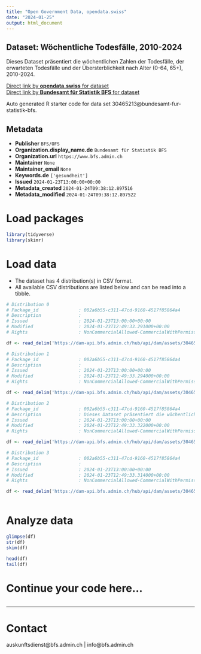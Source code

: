 ```yaml
---
title: "Open Government Data, opendata.swiss"
date: "2024-01-25"
output: html_document
---
```


## Dataset: Wöchentliche Todesfälle, 2010-2024

Dieses Dataset präsentiert die wöchentlichen Zahlen der Todesfälle, der erwarteten Todesfälle und der Übersterblichkeit nach Alter (0-64, 65+), 2010-2024.

[Direct link by **opendata.swiss** for dataset](https://opendata.swiss/de/dataset/wochentliche-todesfalle-2010-20241)<br>
[Direct link by **Bundesamt für Statistik BFS** for dataset](https://www.bfs.admin.ch/asset/de/ts-d-14.03.04.03-wr)

Auto generated R starter code for data set 30465213@bundesamt-fur-statistik-bfs.

## Metadata

- **Publisher** `BFS/OFS`
- **Organization.display_name.de** `Bundesamt für Statistik BFS`
- **Organization.url** `https://www.bfs.admin.ch`
- **Maintainer** `None`
- **Maintainer_email** `None`
- **Keywords.de** `['gesundheit']`
- **Issued** `2024-01-23T13:00:00+00:00`
- **Metadata_created** `2024-01-24T09:38:12.897516`
- **Metadata_modified** `2024-01-24T09:38:12.897522`


# Load packages

```r

library(tidyverse)
library(skimr)

```

# Load data

-   The dataset has 4 distribution(s) in CSV format.
-   All available CSV distributions are listed below and can be read into a tibble.

```r

# Distribution 0
# Package_id               : 002a6b55-c311-47cd-9160-4517f85864a4
# Description              : 
# Issued                   : 2024-01-23T13:00:00+00:00
# Modified                 : 2024-01-23T12:49:33.291000+00:00
# Rights                   : NonCommercialAllowed-CommercialWithPermission-ReferenceRequired

df <- read_delim('https://dam-api.bfs.admin.ch/hub/api/dam/assets/30465240/master')

# Distribution 1
# Package_id               : 002a6b55-c311-47cd-9160-4517f85864a4
# Description              : 
# Issued                   : 2024-01-23T13:00:00+00:00
# Modified                 : 2024-01-23T12:49:33.294000+00:00
# Rights                   : NonCommercialAllowed-CommercialWithPermission-ReferenceRequired

df <- read_delim('https://dam-api.bfs.admin.ch/hub/api/dam/assets/30465224/master')

# Distribution 2
# Package_id               : 002a6b55-c311-47cd-9160-4517f85864a4
# Description              : Dieses Dataset präsentiert die wöchentlichen Zahlen der Todesfälle, der erwarteten Todesfälle und der Übersterblichkeit nach Alter (0-64, 65+), 2010-2024.
# Issued                   : 2024-01-23T13:00:00+00:00
# Modified                 : 2024-01-23T12:49:33.322000+00:00
# Rights                   : NonCommercialAllowed-CommercialWithPermission-ReferenceRequired

df <- read_delim('https://dam-api.bfs.admin.ch/hub/api/dam/assets/30465234/master')

# Distribution 3
# Package_id               : 002a6b55-c311-47cd-9160-4517f85864a4
# Description              : 
# Issued                   : 2024-01-23T13:00:00+00:00
# Modified                 : 2024-01-23T12:49:33.314000+00:00
# Rights                   : NonCommercialAllowed-CommercialWithPermission-ReferenceRequired

df <- read_delim('https://dam-api.bfs.admin.ch/hub/api/dam/assets/30465229/master')



```

# Analyze data

```r

glimpse(df)
str(df)
skim(df)

head(df)
tail(df)

```

# Continue your code here...

```r

```

------------------------------------------------------------------------

# Contact

auskunftsdienst@bfs.admin.ch | info@bfs.admin.ch
